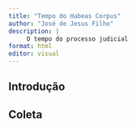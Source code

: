```yaml
---
title: "Tempo do Habeas Corpus"
author: "José de Jesus Filho"
description: |
     O tempo do processo judicial
format: html
editor: visual
---
```


## Introdução


## Coleta


## 
